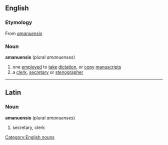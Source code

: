 ==English==

===Etymology===
From {{L.}} ''[[amanuensis]]''

=== Noun ===
'''amanuensis'''  (plural ''amanuenses'')

#one [[employed]] to [[take]] [[dictation]], or [[copy]] [[manuscript]]s
#a [[clerk]], [[secretary]] or [[stenographer]]
{{seeCites}}

[[Category:English nouns]]

----

==Latin==
===Noun===
'''amanuensis'''  (plural ''amanuenses'')

# secretary, clerk